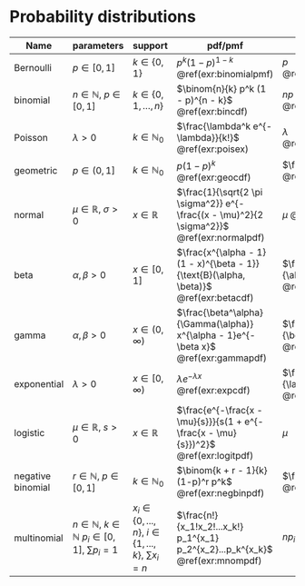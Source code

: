 # Probability distributions


Name | parameters | support | pdf/pmf | mean | variance
--- | --- | --- | --- | --- | ---
Bernoulli | $p \in [0,1]$ | $k \in \{0,1\}$ | $p^k (1 - p)^{1 - k}$ <br> \@ref(exr:binomialpmf) | $p$ <br> \@ref(exr:Bernev) |  $p(1-p)$ <br> \@ref(exr:Bernev)
binomial |$n \in \mathbb{N}$, $p \in [0,1]$| $k \in \{0,1,\dots,n\}$ | $\binom{n}{k} p^k (1 - p)^{n - k}$ <br> \@ref(exr:bincdf) |$np$ <br> \@ref(exr:binomev) |  $np(1-p)$ <br> \@ref(exr:binomev)
Poisson |$\lambda > 0$| $k \in \mathbb{N}_0$ | $\frac{\lambda^k e^{-\lambda}}{k!}$ <br> \@ref(exr:poisex) |  $\lambda$ <br> \@ref(exr:poisev) | $\lambda$ <br> \@ref(exr:poisev)
geometric | $p \in (0,1]$ | $k \in \mathbb{N}_0$ | $p(1-p)^k$ <br> \@ref(exr:geocdf) | $\frac{1 - p}{p}$ <br> \@ref(exr:geoev)| $\frac{1 - p}{p^2}$ <br> \@ref(exr:geovar)
normal |$\mu \in \mathbb{R}$, $\sigma > 0$ | $x \in \mathbb{R}$ |$\frac{1}{\sqrt{2 \pi \sigma^2}} e^{-\frac{(x - \mu)^2}{2 \sigma^2}}$ <br> \@ref(exr:normalpdf) | $\mu$ \@ref(exr:normev) | $\sigma^2$ \@ref(exr:normev)
beta |$\alpha,\beta > 0$| $x \in [0,1]$ | $\frac{x^{\alpha - 1} (1 - x)^{\beta - 1}}{\text{B}(\alpha, \beta)}$ <br> \@ref(exr:betacdf) | $\frac{\alpha}{\alpha + \beta}$ \@ref(exr:betaev)| $\frac{\alpha \beta}{(\alpha + \beta)^2(\alpha + \beta + 1)}$ \@ref(exr:betaev)
gamma |$\alpha,\beta > 0$| $x \in (0, \infty)$ | $\frac{\beta^\alpha}{\Gamma(\alpha)} x^{\alpha - 1}e^{-\beta x}$  <br> \@ref(exr:gammapdf) |$\frac{\alpha}{\beta}$ <br> \@ref(exr:gammaev) | $\frac{\alpha}{\beta^2}$ <br> \@ref(exr:gammaev)
exponential |$\lambda > 0$| $x \in [0, \infty)$ | $\lambda e^{-\lambda x}$ <br> \@ref(exr:expcdf) |$\frac{1}{\lambda}$ <br> \@ref(exr:expev)   |$\frac{1}{\lambda^2}$ <br> \@ref(exr:expev)
logistic |$\mu \in \mathbb{R}$, $s > 0$| $x \in \mathbb{R}$ | $\frac{e^{-\frac{x - \mu}{s}}}{s(1 + e^{-\frac{x - \mu}{s}})^2}$ <br> \@ref(exr:logitpdf) | $\mu$ | $\frac{s^2 \pi^2}{3}$
negative binomial |$r \in \mathbb{N}$, $p \in [0,1]$| $k \in \mathbb{N}_0$ | $\binom{k + r - 1}{k}(1-p)^r p^k$ <br> \@ref(exr:negbinpdf) | $\frac{rp}{1 - p}$ <br> \@ref(exr:nbev)| $\frac{rp}{(1 - p)^2}$ <br> \@ref(exr:nbev)
multinomial |$n \in \mathbb{N}$, $k \in \mathbb{N}$ $p_i \in [0,1]$, $\sum p_i = 1$  | $x_i \in \{0,..., n\}$, $i \in \{1,...,k\}$, $\sum{x_i} = n$ | $\frac{n!}{x_1!x_2!...x_k!} p_1^{x_1} p_2^{x_2}...p_k^{x_k}$ <br> \@ref(exr:mnompdf) | $np_i$ | $np_i(1-p_i)$
<!-- multivariate normal |$\frac{1}{(2 \pi)^{-\frac{k}{2}}} \text{det}(\Sigma)^{-\frac{1}{2}} \exp(-\frac{1}{2}(x - \mu)^T \Sigma^{-1} (x - \mu))$ | | |  -->





